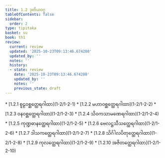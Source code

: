 ```yaml
---
title: 1.2 ဒုတိယဝဂ္ဂ
tableOfContents: false
sidebar:
  order: 2
type: tipitaka
basket: su
book: th1
review:
  current: review
  updated: '2025-10-23T09:13:46.674280'
  updated_by: ''
  notes: ''
  history:
  - state: review
    date: '2025-10-23T09:13:46.674280'
    updated_by: ''
    notes: ''
    previous_state: draft
---
```



<ReviewStatus review={frontmatter.review} showDetails={true} />

<HypothesisAnnotation frontmatter={frontmatter} />

<DynamicBreadcrumb />



<TableOfContents book="th1" section="1.2">
* [1.2.1 စူဠဝစ္ဆတ္ထေရဂါထာ](1-2/1-2-1)
* [1.2.2 မဟာဝစ္ဆတ္ထေရဂါထာ](1-2/1-2-2)
* [1.2.3 ဝနဝစ္ဆတ္ထေရဂါထာ](1-2/1-2-3)
* [1.2.4 သိဝကသာမဏေရဂါထာ](1-2/1-2-4)
* [1.2.5 ကုဏ္ဍဓာနတ္ထေရဂါထာ](1-2/1-2-5)
* [1.2.6 ဗေလဋ္ဌသီသတ္ထေရဂါထာ](1-2/1-2-6)
* [1.2.7 ဒါသကတ္ထေရဂါထာ](1-2/1-2-7)
* [1.2.8 သိင်္ဂါလပိတုတ္ထေရဂါထာ](1-2/1-2-8)
* [1.2.9 ကုလတ္ထေရဂါထာ](1-2/1-2-9)
* [1.2.10 အဇိတတ္ထေရဂါထာ](1-2/1-2-10)
</TableOfContents>